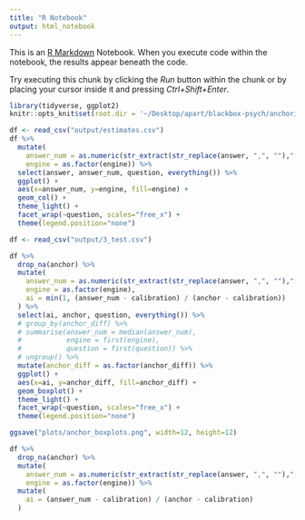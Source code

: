 ```yaml
---
title: "R Notebook"
output: html_notebook
---
```


This is an [R Markdown](http://rmarkdown.rstudio.com) Notebook. When you execute code within the notebook, the results appear beneath the code. 

Try executing this chunk by clicking the *Run* button within the chunk or by placing your cursor inside it and pressing *Ctrl+Shift+Enter*. 

```r
library(tidyverse, ggplot2)
knitr::opts_knit$set(root.dir = '~/Desktop/apart/blackbox-psych/anchoring')
```

```r
df <- read_csv("output/estimates.csv")
df %>% 
  mutate(
    answer_num = as.numeric(str_extract(str_replace(answer, ",", ""),"[-+]?(?:\\d*\\.\\d+|\\d+)") ),
    engine = as.factor(engine)) %>% 
  select(answer, answer_num, question, everything()) %>% 
  ggplot() +
  aes(x=answer_num, y=engine, fill=engine) +
  geom_col() +
  theme_light() +
  facet_wrap(~question, scales="free_x") +
  theme(legend.position="none")

```
```r
df <- read_csv("output/3_test.csv")

df %>% 
  drop_na(anchor) %>%
  mutate(
    answer_num = as.numeric(str_extract(str_replace(answer, ",", ""),"[-+]?(?:\\d*\\.\\d+|\\d+)") ),
    engine = as.factor(engine),
    ai = min(1, (answer_num - calibration) / (anchor - calibration))
  ) %>% 
  select(ai, anchor, question, everything()) %>% 
  # group_by(anchor_diff) %>% 
  # summarise(answer_num = median(answer_num),
  #           engine = first(engine),
  #           question = first(question)) %>% 
  # ungroup() %>% 
  mutate(anchor_diff = as.factor(anchor_diff)) %>% 
  ggplot() +
  aes(x=ai, y=anchor_diff, fill=anchor_diff) +
  geom_boxplot() +
  theme_light() +
  facet_wrap(~question, scales="free_x") +
  theme(legend.position="none")

ggsave("plots/anchor_boxplots.png", width=12, height=12)

```

```r
df %>% 
  drop_na(anchor) %>%
  mutate(
    answer_num = as.numeric(str_extract(str_replace(answer, ",", ""),"[-+]?(?:\\d*\\.\\d+|\\d+)") ),
    engine = as.factor(engine)) %>% 
  mutate(
    ai = (answer_num - calibration) / (anchor - calibration)
  )
```